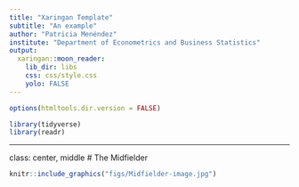 ```yaml
---
title: "Xaringan Template"
subtitle: "An example"
author: "Patricia Menéndez"
institute: "Department of Econometrics and Business Statistics"
output:
  xaringan::moon_reader:
    lib_dir: libs
    css: css/style.css
    yolo: FALSE
---
```



```r
options(htmltools.dir.version = FALSE)
```

```r
library(tidyverse)
library(readr)
```

---
class: center, middle
# The Midfielder

```r
knitr::include_graphics("figs/Midfielder-image.jpg")
```
